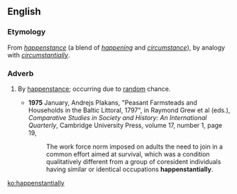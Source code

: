 ==English==

===Etymology===
From ''[[happenstance]]'' (a blend of ''[[happening]]'' and ''[[circumstance]]''), by analogy with ''[[circumstantially]]''.

===Adverb===
{{en-adv|-}}

# {{context|rare|lang=en}} By [[happenstance]]; occurring due to [[random]] chance.
#* '''1975''' January, Andrejs Plakans, "Peasant Farmsteads and Households in the Baltic Littoral, 1797", in Raymond Grew et al (eds.), ''Comparative Studies in Society and History: An International Quarterly'', Cambridge University Press, volume 17, number 1, page 19,
#*: The work force norm imposed on adults the need to join in a common effort aimed at survival, which was a condition qualitatively different from a group of coresident individuals having similar or identical occupations '''happenstantially'''.

[[ko:happenstantially]]